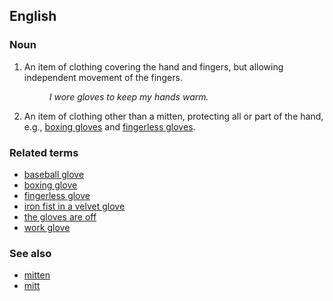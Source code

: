 ==English==

===Noun===
# An item of clothing covering the hand and fingers, but allowing independent movement of the fingers.
#: ''I wore gloves to keep my hands warm.''
# An item of clothing other than a mitten, protecting all or part of the hand, e.g., [[boxing glove]]s and [[fingerless glove]]s.

===Related terms===
* [[baseball glove]]
* [[boxing glove]]
* [[fingerless glove]]
* [[iron fist in a velvet glove]]
* [[the gloves are off]]
* [[work glove]]

===See also===
* [[mitten]]
* [[mitt]]